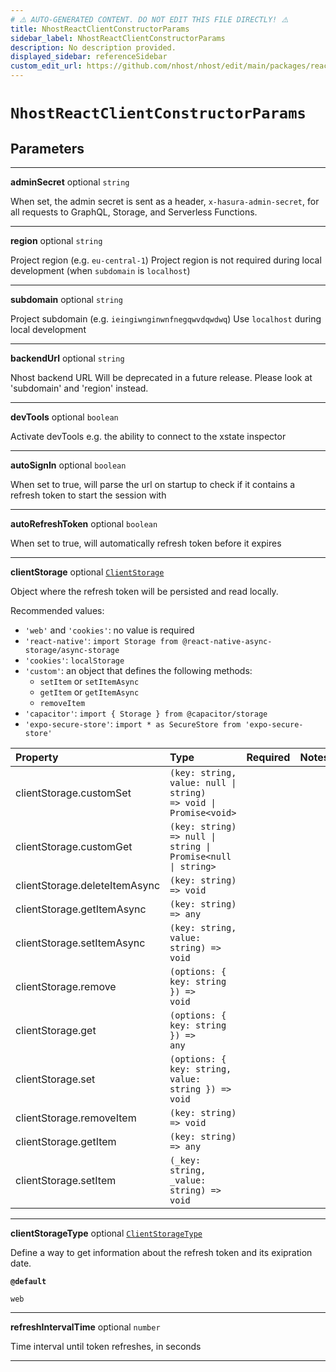 ```yaml
---
# ⚠️ AUTO-GENERATED CONTENT. DO NOT EDIT THIS FILE DIRECTLY! ⚠️
title: NhostReactClientConstructorParams
sidebar_label: NhostReactClientConstructorParams
description: No description provided.
displayed_sidebar: referenceSidebar
custom_edit_url: https://github.com/nhost/nhost/edit/main/packages/react/src/client.ts#L11
---
```


# `NhostReactClientConstructorParams`

## Parameters

---

**<span className="parameter-name">adminSecret</span>** <span className="optional-status">optional</span> <code>string</code>

When set, the admin secret is sent as a header, `x-hasura-admin-secret`,
for all requests to GraphQL, Storage, and Serverless Functions.

---

**<span className="parameter-name">region</span>** <span className="optional-status">optional</span> <code>string</code>

Project region (e.g. `eu-central-1`)
Project region is not required during local development (when `subdomain` is `localhost`)

---

**<span className="parameter-name">subdomain</span>** <span className="optional-status">optional</span> <code>string</code>

Project subdomain (e.g. `ieingiwnginwnfnegqwvdqwdwq`)
Use `localhost` during local development

---

**<span className="parameter-name">backendUrl</span>** <span className="optional-status">optional</span> <code>string</code>

Nhost backend URL
Will be deprecated in a future release. Please look at 'subdomain' and 'region' instead.

---

**<span className="parameter-name">devTools</span>** <span className="optional-status">optional</span> <code>boolean</code>

Activate devTools e.g. the ability to connect to the xstate inspector

---

**<span className="parameter-name">autoSignIn</span>** <span className="optional-status">optional</span> <code>boolean</code>

When set to true, will parse the url on startup to check if it contains a refresh token to start the session with

---

**<span className="parameter-name">autoRefreshToken</span>** <span className="optional-status">optional</span> <code>boolean</code>

When set to true, will automatically refresh token before it expires

---

**<span className="parameter-name">clientStorage</span>** <span className="optional-status">optional</span> [`ClientStorage`](/reference/docgen/react/types/client-storage)

Object where the refresh token will be persisted and read locally.

Recommended values:

- `'web'` and `'cookies'`: no value is required
- `'react-native'`: `import Storage from @react-native-async-storage/async-storage`
- `'cookies'`: `localStorage`
- `'custom'`: an object that defines the following methods:
  - `setItem` or `setItemAsync`
  - `getItem` or `getItemAsync`
  - `removeItem`
- `'capacitor'`: `import { Storage } from @capacitor/storage`
- `'expo-secure-store'`: `import * as SecureStore from 'expo-secure-store'`

| Property                                                                                                  | Type                                                                                         | Required | Notes |
| :-------------------------------------------------------------------------------------------------------- | :------------------------------------------------------------------------------------------- | :------: | :---- |
| <span className="parameter-name"><span className="light-grey">clientStorage.</span>customSet</span>       | <code>(key: string, value: null &#124; string) =&gt; void &#124; Promise&lt;void&gt;</code>  |          |       |
| <span className="parameter-name"><span className="light-grey">clientStorage.</span>customGet</span>       | <code>(key: string) =&gt; null &#124; string &#124; Promise&lt;null &#124; string&gt;</code> |          |       |
| <span className="parameter-name"><span className="light-grey">clientStorage.</span>deleteItemAsync</span> | <code>(key: string) =&gt; void</code>                                                        |          |       |
| <span className="parameter-name"><span className="light-grey">clientStorage.</span>getItemAsync</span>    | <code>(key: string) =&gt; any</code>                                                         |          |       |
| <span className="parameter-name"><span className="light-grey">clientStorage.</span>setItemAsync</span>    | <code>(key: string, value: string) =&gt; void</code>                                         |          |       |
| <span className="parameter-name"><span className="light-grey">clientStorage.</span>remove</span>          | <code>(options: { key: string }) =&gt; void</code>                                           |          |       |
| <span className="parameter-name"><span className="light-grey">clientStorage.</span>get</span>             | <code>(options: { key: string }) =&gt; any</code>                                            |          |       |
| <span className="parameter-name"><span className="light-grey">clientStorage.</span>set</span>             | <code>(options: { key: string, value: string }) =&gt; void</code>                            |          |       |
| <span className="parameter-name"><span className="light-grey">clientStorage.</span>removeItem</span>      | <code>(key: string) =&gt; void</code>                                                        |          |       |
| <span className="parameter-name"><span className="light-grey">clientStorage.</span>getItem</span>         | <code>(key: string) =&gt; any</code>                                                         |          |       |
| <span className="parameter-name"><span className="light-grey">clientStorage.</span>setItem</span>         | <code>(\_key: string, \_value: string) =&gt; void</code>                                     |          |       |

---

**<span className="parameter-name">clientStorageType</span>** <span className="optional-status">optional</span> [`ClientStorageType`](/reference/docgen/react/types/client-storage-type)

Define a way to get information about the refresh token and its exipration date.

**`@default`**

`web`

---

**<span className="parameter-name">refreshIntervalTime</span>** <span className="optional-status">optional</span> <code>number</code>

Time interval until token refreshes, in seconds

---
